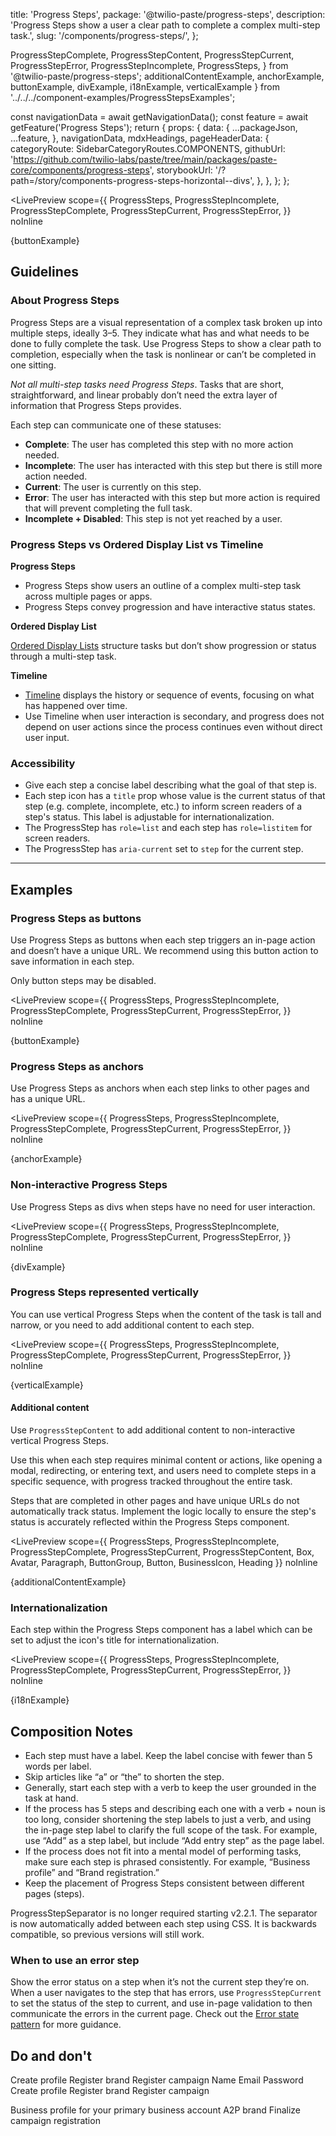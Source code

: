   title: 'Progress Steps',
  package: '@twilio-paste/progress-steps',
  description: 'Progress Steps show a user a clear path to complete a complex multi-step task.',
  slug: '/components/progress-steps/',
};

  ProgressStepComplete,
  ProgressStepContent,
  ProgressStepCurrent,
  ProgressStepError,
  ProgressStepIncomplete,
  ProgressSteps,
} from '@twilio-paste/progress-steps';
  additionalContentExample,
  anchorExample,
  buttonExample,
  divExample,
  i18nExample,
  verticalExample
} from '../../../component-examples/ProgressStepsExamples';


  const navigationData = await getNavigationData();
  const feature = await getFeature('Progress Steps');
  return {
    props: {
      data: {
        ...packageJson,
        ...feature,
      },
      navigationData,
      mdxHeadings,
      pageHeaderData: {
        categoryRoute: SidebarCategoryRoutes.COMPONENTS,
        githubUrl: 'https://github.com/twilio-labs/paste/tree/main/packages/paste-core/components/progress-steps',
        storybookUrl: '/?path=/story/components-progress-steps-horizontal--divs',
      },
    },
  };
};

<LivePreview
  scope={{
    ProgressSteps,
    ProgressStepIncomplete,
    ProgressStepComplete,
    ProgressStepCurrent,
    ProgressStepError,
  }}
  noInline
>
  {buttonExample}
</LivePreview>

## Guidelines

### About Progress Steps

Progress Steps are a visual representation of a complex task broken up
into multiple steps, ideally 3–5. They indicate what has and what needs
to be done to fully complete the task. Use Progress Steps to show a
clear path to completion, especially when the task is nonlinear or
can’t be completed in one sitting.

_Not all multi-step tasks need Progress Steps_. Tasks that are short,
straightforward, and linear probably don’t need the extra layer of
information that Progress Steps provides.

Each step can communicate one of these statuses:

- **Complete**: The user has completed this step with no more action needed.
- **Incomplete**: The user has interacted with this step but there is still more action needed.
- **Current**: The user is currently on this step.
- **Error**: The user has interacted with this step but more action is required that will prevent completing the full task.
- **Incomplete + Disabled**: This step is not yet reached by a user.

### Progress Steps vs Ordered Display List vs Timeline

**Progress Steps**

- Progress Steps show users an outline of a complex multi-step task across multiple pages or apps.
- Progress Steps convey progression and have interactive status states.

**Ordered Display List**

[Ordered Display Lists](/components/list#ordered-display-list) structure tasks but don’t show progression or status through a multi-step task.

**Timeline**

- [Timeline](/components/timeline) displays the history or sequence of events, focusing on what has happened over time.
- Use Timeline when user interaction is secondary, and progress does not depend on user actions since the process continues even without direct user input.

### Accessibility

- Give each step a concise label describing what the goal of that step is.
- Each step icon has a `title` prop whose value is the current status of that step (e.g. complete, incomplete, etc.) to inform screen readers of a step's status. This label is adjustable for internationalization.
- The ProgressStep has `role=list` and each step has `role=listitem` for screen readers.
- The ProgressStep has `aria-current` set to `step` for the current step.

---

## Examples

### Progress Steps as buttons

Use Progress Steps as buttons when each step triggers an in-page action and doesn’t have a unique URL.
We recommend using this button action to save information in each step.

Only button steps may be disabled.

<LivePreview
  scope={{
    ProgressSteps,
    ProgressStepIncomplete,
    ProgressStepComplete,
    ProgressStepCurrent,
    ProgressStepError,
  }}
  noInline
>
  {buttonExample}
</LivePreview>

### Progress Steps as anchors

Use Progress Steps as anchors when each step links to other pages and has a unique URL.

<LivePreview
  scope={{
    ProgressSteps,
    ProgressStepIncomplete,
    ProgressStepComplete,
    ProgressStepCurrent,
    ProgressStepError,
  }}
  noInline
>
  {anchorExample}
</LivePreview>

### Non-interactive Progress Steps

Use Progress Steps as divs when steps have no need for user interaction.

<LivePreview
  scope={{
    ProgressSteps,
    ProgressStepIncomplete,
    ProgressStepComplete,
    ProgressStepCurrent,
    ProgressStepError,
  }}
  noInline
>
  {divExample}
</LivePreview>

### Progress Steps represented vertically

You can use vertical Progress Steps when the content of the task is tall and narrow, or you need to add additional content to each step.

<LivePreview
  scope={{
    ProgressSteps,
    ProgressStepIncomplete,
    ProgressStepComplete,
    ProgressStepCurrent,
    ProgressStepError,
  }}
  noInline
>
  {verticalExample}
</LivePreview>

#### Additional content

Use `ProgressStepContent` to add additional content to non-interactive vertical Progress Steps.

Use this when each step requires minimal content or actions, like opening a modal, redirecting, or entering text, and users need to complete steps in a specific sequence, with progress tracked throughout the entire task.

<Callout variant="warning" marginY="space70">
  <CalloutHeading as="h5">Steps that are completed in other pages and have unique URLs do not automatically track status.</CalloutHeading>
  <CalloutText>
    Implement the logic locally to ensure the step's status is accurately reflected within the Progress Steps component.
  </CalloutText>
</Callout>


<LivePreview
  scope={{
    ProgressSteps,
    ProgressStepIncomplete,
    ProgressStepComplete,
    ProgressStepCurrent,
    ProgressStepContent,
    Box,
    Avatar,
    Paragraph,
    ButtonGroup,
    Button,
    BusinessIcon,
    Heading
  }}
  noInline
>
  {additionalContentExample}
</LivePreview>

### Internationalization

Each step within the Progress Steps component has a label which can be set to adjust the icon's title for internationalization.

<LivePreview
  scope={{
    ProgressSteps,
    ProgressStepIncomplete,
    ProgressStepComplete,
    ProgressStepCurrent,
    ProgressStepError,
  }}
  noInline
>
  {i18nExample}
</LivePreview>

## Composition Notes

- Each step must have a label. Keep the label concise with fewer than 5 words per label.
- Skip articles like “a” or “the” to shorten the step.
- Generally, start each step with a verb to keep the user grounded in the task at hand.
- If the process has 5 steps and describing each one with a verb + noun is too long, consider shortening the step labels to just a verb, and using the in-page step label to clarify the full scope of the task. For example, use “Add” as a step label, but include “Add entry step” as the page label.
- If the process does not fit into a mental model of performing tasks, make sure each step is phrased consistently. For example, “Business profile” and “Brand registration.”
- Keep the placement of Progress Steps consistent between different pages (steps).

<Callout variant="neutral" marginY="space70">
  <CalloutText>
    ProgressStepSeparator is no longer required starting v2.2.1. The separator is now automatically added between each step using CSS. It is backwards compatible, so previous versions will still work.
  </CalloutText>
</Callout>

### When to use an error step

Show the error status on a step when it’s not the current step they’re on. When a
user navigates to the step that has errors, use `ProgressStepCurrent` to set the status of the step to current,
and use in-page validation to then communicate the errors in the current page.
Check out the [Error state pattern](/patterns/error-state) for more guidance.

## Do and don't

<DoDont>
  <Do
    center
    title="Do"
    body="Use Progress Steps for complex tasks with 3–5 steps that can't be completed in one session."
  >
    <ProgressSteps orientation="vertical">
      <ProgressStepComplete as="div">Create profile</ProgressStepComplete>
      <ProgressStepCurrent as="div">Register brand</ProgressStepCurrent>
      <ProgressStepIncomplete as="div">Register campaign</ProgressStepIncomplete>
    </ProgressSteps>
  </Do>
  <Dont
    center
    title="Don't"
    body="Don’t use Progress Steps for every single kind of task that has multiple steps. A line of text can be used as an alternative to show progression (e.g., “Step 1 of 2”)"
  >
    <ProgressSteps orientation="vertical">
      <ProgressStepComplete as="div">Name</ProgressStepComplete>
      <ProgressStepCurrent as="div">Email</ProgressStepCurrent>
      <ProgressStepIncomplete as="div">Password</ProgressStepIncomplete>
    </ProgressSteps>
  </Dont>
</DoDont>

<DoDont>
  <Do
    center
    title="Do"
    body="Make the labels of each step short, descriptive, and consistent. Use fewer than 5 words for each step label.">
    <ProgressSteps orientation="vertical">
      <ProgressStepComplete as="div">Create profile</ProgressStepComplete>
      <ProgressStepCurrent as="div">Register brand</ProgressStepCurrent>
      <ProgressStepIncomplete as="div">Register campaign</ProgressStepIncomplete>
    </ProgressSteps>
    </Do>

  <Dont
    center
    title="Don't"
    body="Don’t use long or inconsistent labels with mismatched parts of speech.">
    <ProgressSteps orientation="vertical">
      <ProgressStepComplete as="div">Business profile for your primary business account</ProgressStepComplete>
      <ProgressStepCurrent as="div">A2P brand</ProgressStepCurrent>
      <ProgressStepIncomplete as="div">Finalize campaign registration</ProgressStepIncomplete>
    </ProgressSteps>
  </Dont>
</DoDont>

<DoDont>
  <Do title="Do" body="Keep Progress Steps in a consistent location between steps or pages." />
  <Dont title="Don't" body="Don’t change the placement of Progress Steps between steps or pages." />
</DoDont>

<DoDont>
  <Do title="Do" body="Include only one Progress Steps component per task or page." />
  <Dont
    title="Don't"
    body="Don’t embed a Progress Steps component within a task that’s already being tracked with another Progress Steps component. Don’t use multiple Progress Steps per page."
  />
</DoDont>
